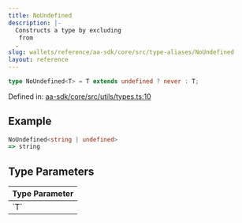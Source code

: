 ```yaml
---
title: NoUndefined
description: |-
  Constructs a type by excluding 
   from 
  .
slug: wallets/reference/aa-sdk/core/src/type-aliases/NoUndefined
layout: reference
---
```


```ts
type NoUndefined<T> = T extends undefined ? never : T;
```

Defined in: [aa-sdk/core/src/utils/types.ts:10](https://github.com/alchemyplatform/aa-sdk/blob/4987bdd63823427c48ec21401b71fa3cfc2d0675/aa-sdk/core/src/utils/types.ts#L10)

## Example

```ts
NoUndefined<string | undefined>
=> string
```

## Type Parameters

<table>
  <thead>
    <tr>
      <th align="left">Type Parameter</th>
    </tr>
  </thead>

  <tbody>
    <tr>
      <td>
        `T`
      </td>
    </tr>
  </tbody>
</table>
